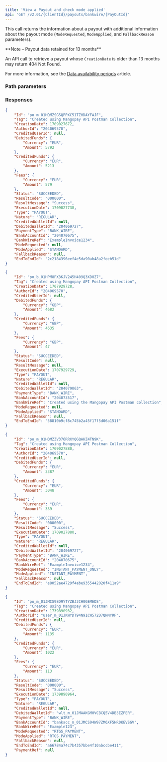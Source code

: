 ```yaml
---
title: 'View a Payout and check mode applied'  
api: 'GET /v2.01/{ClientId}/payouts/bankwire/{PayOutId}'  
---
```



  
This call returns the information about a payout with additional information about the payout mode (`ModeRequested`, `ModeApplied`, and `FallbackReason` parameters).  

<Note>
**Note – Payout data retained for 13 months**

An API call to retrieve a payout whose `CreationDate` is older than 13 months may return 404 Not Found.

For more information, see the <a href="/api-reference/overview/data-availability-periods">Data availability periods</a> article.
</Note>

### Path parameters  

<PayoutId />  

### Responses  

<AccordionGroup>

<Accordion title="200">  

<IdResponse />  

<Tag2Response />  

<CreationDateResponse />  

<AuthorId1Response />  

<CreditedUserId1Response />  

<DebitedFunds3Response />  

<CreditedFunds3Response />  

<Fees2Response />  

<Status2Response />  

<ResultCodeResponse />  

<ResultMessageResponse />  

<ExecutionDateResponse />  

<TypeResponse />  

<NatureResponse />  

<CreditedWalletId1Response />  

<DebitedWalletIdResponse />  

<PaymentType2Response />  

<BankAccountIdResponse />  

<BankWireRefResponse />  

<ModeRequestedResponse />  

<ModeAppliedResponse />  

<FallbackReasonResponse />  

<EndToEndIdResponse />

<PaymentRefResponse />

</Accordion>

</AccordionGroup>  

<ResponseExample>  

```json 200 - Standard
{
    "Id": "po_m_01HQMZSGSQPPXC51TZHDAYFAJF",
    "Tag": "Created using Mangopay API Postman Collection",
    "CreationDate": 1709027672,
    "AuthorId": "204069570",
    "CreditedUserId": null,
    "DebitedFunds": {
        "Currency": "EUR",
        "Amount": 5792
    },
    "CreditedFunds": {
        "Currency": "EUR",
        "Amount": 5213
    },
    "Fees": {
        "Currency": "EUR",
        "Amount": 579
    },
    "Status": "SUCCEEDED",
    "ResultCode": "000000",
    "ResultMessage": "Success",
    "ExecutionDate": 1709027738,
    "Type": "PAYOUT",
    "Nature": "REGULAR",
    "CreditedWalletId": null,
    "DebitedWalletId": "204069727",
    "PaymentType": "BANK_WIRE",
    "BankAccountId": "204070675",
    "BankWireRef": "ExampleInvoice1234",
    "ModeRequested": null,
    "ModeApplied": "STANDARD",
    "FallbackReason": null,
    "EndToEndId": "2c2184396eef4e5da90ab48a2feeb51d"
}  
 ```
```json 200 - GBP FPS
{
    "Id": "po_b_01HPM8PX3KJV245H409Q3XD0Z7",
    "Tag": "Created using Mangopay API Postman Collection",
    "CreationDate": 1707929728,
    "AuthorId": "204069570",
    "CreditedUserId": null,
    "DebitedFunds": {
        "Currency": "GBP",
        "Amount": 4682
    },
    "CreditedFunds": {
        "Currency": "GBP",
        "Amount": 4635
    },
    "Fees": {
        "Currency": "GBP",
        "Amount": 47
    },
    "Status": "SUCCEEDED",
    "ResultCode": null,
    "ResultMessage": null,
    "ExecutionDate": 1707929729,
    "Type": "PAYOUT",
    "Nature": "REGULAR",
    "CreditedWalletId": null,
    "DebitedWalletId": "204079063",
    "PaymentType": "BANK_WIRE",
    "BankAccountId": "204073517",
    "BankWireRef": "Created using the Mangopay API Postman collection",
    "ModeRequested": null,
    "ModeApplied": "STANDARD",
    "FallbackReason": null,
    "EndToEndId": "58810b9cf8c745b2a45f17f5d06a151f"
}  
```
```json 200 - SCT Inst
{
    "Id": "po_m_01HQMZZV376RRXYQGQAHZ4TN9K",
    "Tag": "Created using Mangopay API Postman Collection",
    "CreationDate": 1709027880,
    "AuthorId": "204069570",
    "CreditedUserId": null,
    "DebitedFunds": {
        "Currency": "EUR",
        "Amount": 3387
    },
    "CreditedFunds": {
        "Currency": "EUR",
        "Amount": 3048
    },
    "Fees": {
        "Currency": "EUR",
        "Amount": 339
    },
    "Status": "SUCCEEDED",
    "ResultCode": "000000",
    "ResultMessage": "Success",
    "ExecutionDate": 1709027880,
    "Type": "PAYOUT",
    "Nature": "REGULAR",
    "CreditedWalletId": null,
    "DebitedWalletId": "204069727",
    "PaymentType": "BANK_WIRE",
    "BankAccountId": "204070675",
    "BankWireRef": "ExampleInvoice1234",
    "ModeRequested": "INSTANT_PAYMENT_ONLY",
    "ModeApplied": "INSTANT_PAYMENT",
    "FallbackReason": null,
    "EndToEndId": "e8052ae4729f4abe9355442020f411a9"
}  
```
```json 200 - RTGS
{
    "Id": "po_m_01JMCS9ED9YTYZBJ3CH0GEMEDS",
    "Tag": "Created using Mangopay API Postman Collection",
    "CreationDate": 1739890932,
    "AuthorId": "user_m_01JKWYDT94N91CW572D7QNNYRP",
    "CreditedUserId": null,
    "DebitedFunds": {
        "Currency": "EUR",
        "Amount": 1135
    },
    "CreditedFunds": {
        "Currency": "EUR",
        "Amount": 1022
    },
    "Fees": {
        "Currency": "EUR",
        "Amount": 113
    },
    "Status": "SUCCEEDED",
    "ResultCode": "000000",
    "ResultMessage": "Success",
    "ExecutionDate": 1739890964,
    "Type": "PAYOUT",
    "Nature": "REGULAR",
    "CreditedWalletId": null,
    "DebitedWalletId": "wlt_m_01JMAAKGM0VCBCQ5V4DB3EZPER",
    "PaymentType": "BANK_WIRE",
    "BankAccountId": "bankacc_m_01JMCS94W97ZM6XF5HR0KEVSGV",
    "BankWireRef": "Example123",
    "ModeRequested": "RTGS_PAYMENT",
    "ModeApplied": "RTGS_PAYMENT",
    "FallbackReason": null,
    "EndToEndId": "a66784a74c7b4357bbe4f10abccbe411",
    "PaymentRef": null
}
```
</ResponseExample>  

<RequestExample>  
    <NodeViewPayoutCheckModeApplied />
</RequestExample>